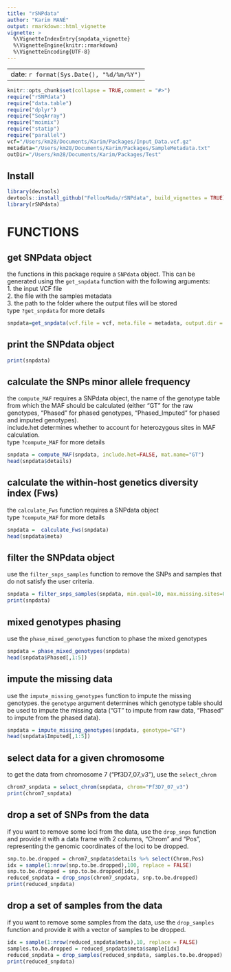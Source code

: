 ```yaml
---
title: "rSNPdata"
author: "Karim MANÉ"
output: rmarkdown::html_vignette
vignette: >
  %\VignetteIndexEntry{snpdata_vignette}
  %\VignetteEngine{knitr::rmarkdown}
  %\VignetteEncoding{UTF-8}
---
```


---
date: `r format(Sys.Date(), "%d/%m/%Y")`
---


```r
knitr::opts_chunk$set(collapse = TRUE,comment = "#>")
require("rSNPdata")
require("data.table")
require("dplyr")
require("SeqArray")
require("moimix")
require("statip")
require("parallel")
vcf="/Users/km28/Documents/Karim/Packages/Input_Data.vcf.gz"
metadata="/Users/km28/Documents/Karim/Packages/SampleMetadata.txt"
outDir="/Users/km28/Documents/Karim/Packages/Test"
```

## Install   
``` r
library(devtools)
devtools::install_github("FellouMada/rSNPdata", build_vignettes = TRUE)
library(rSNPdata)
```

# FUNCTIONS     

## get SNPdata object      
the functions in this package require a `SNPdata` object. This can be generated using the `get_snpdata` function with the following arguments:    
1. the input VCF file     
2. the file with the samples metadata     
3. the path to the folder where the output files will be stored     
type `?get_snpdata` for more details      
```r
snpdata=get_snpdata(vcf.file = vcf, meta.file = metadata, output.dir = outDir)
```

## print the SNPdata object     
```r
print(snpdata)
```

## calculate the SNPs minor allele frequency     
the `compute_MAF` requires a SNPdata object, the name of the genotype table from which the MAF should be calculated (either "GT" for the raw genotypes, "Phased" for phased genotypes, "Phased_Imputed" for phased and imputed genotypes).    
include.het determines whether to account for heterozygous sites in MAF calculation.   
type `?compute_MAF` for more details     
```r
snpdata = compute_MAF(snpdata, include.het=FALSE, mat.name="GT")
head(snpdata$details)
```

## calculate the within-host genetics diversity index (Fws)   
the `calculate_Fws` function requires a SNPdata object   
type `?compute_MAF` for more details     
```r
snpdata =  calculate_Fws(snpdata)
head(snpdata$meta)
```

## filter the SNPdata object     
use the `filter_snps_samples` function to remove the SNPs and samples that do not satisfy the user criteria.    
```r
snpdata = filter_snps_samples(snpdata, min.qual=10, max.missing.sites=0.2, max.missing.samples=0.2, maf.cutoff=0.01)
print(snpdata)
```

## mixed genotypes phasing     
use the `phase_mixed_genotypes` function to phase the mixed genotypes    
```r
snpdata = phase_mixed_genotypes(snpdata)
head(snpdata$Phased[,1:5])
```

## impute the missing data   
use the `impute_missing_genotypes` function to impute the missing genotypes. the `genotype` argument determines which genotype table should be used to impute the missing data ("GT" to impute from raw data, "Phased" to impute from the phased data).    
```r
snpdata = impute_missing_genotypes(snpdata, genotype="GT")
head(snpdata$Imputed[,1:5])
```

## select data for a given chromosome     
to get the data from chromosome 7 ("Pf3D7_07_v3"), use the `select_chrom`    
```r
chrom7_snpdata = select_chrom(snpdata, chrom="Pf3D7_07_v3")
print(chrom7_snpdata)
```

## drop a set of SNPs from the data       
if you want to remove some loci from the data, use the `drop_snps` function and provide it with a data frame with 2 columns, "Chrom" and "Pos", representing the genomic coordinates of the loci to be dropped.     
```r
snp.to.be.dropped = chrom7_snpdata$details %>% select(Chrom,Pos)
idx = sample(1:nrow(snp.to.be.dropped),100, replace = FALSE)
snp.to.be.dropped = snp.to.be.dropped[idx,]
reduced_snpdata = drop_snps(chrom7_snpdata, snp.to.be.dropped)
print(reduced_snpdata)
```

## drop a set of samples from the data       
if you want to remove some samples from the data, use the `drop_samples` function and provide it with a vector of samples to be dropped.     
```r
idx = sample(1:nrow(reduced_snpdata$meta),10, replace = FALSE)
samples.to.be.dropped = reduced_snpdata$meta$sample[idx]
reduced_snpdata = drop_samples(reduced_snpdata, samples.to.be.dropped)
print(reduced_snpdata)
```




